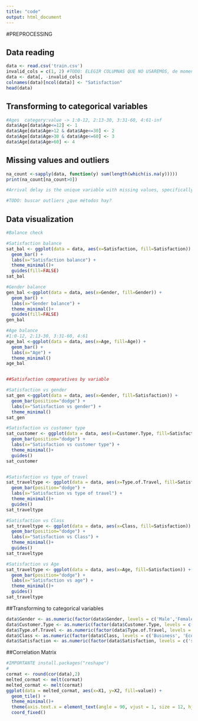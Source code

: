 ---
title: "code"
output: html_document
---

#PREPROCESSING

## Data reading

```{r}
data <- read.csv('train.csv')
invalid_cols = c(1, 2) #TODO: ELEGIR COLUMNAS QUE NO USAREMOS, de momento 1 y 2
data <- data[, -invalid_cols]
colnames(data)[ncol(data)] <- "Satisfaction"
head(data)
```

## Transforming to categorical variables

```{r}
#Ages  category:value -> 1:0-12, 2:13-30, 3:31-60, 4:61-inf
data$Age[data$Age<=12] <- 1
data$Age[data$Age>12 & data$Age<=30] <- 2 
data$Age[data$Age>30 & data$Age<=60] <- 3 
data$Age[data$Age>60] <- 4 

```


## Missing values and outliers

```{r}
na_count <-sapply(data, function(y) sum(length(which(is.na(y)))))
print(na_count[na_count>0])

#Arrival delay is the unique variable with missing values, specifically 310.   #TODO: ¿BORRAMOS LA VARIABLE?

#TODO: buscar outliers ¿que métodos hay?
```

## Data visualization


```{r}
#Balance check

#Satisfaction balance
sat_bal <- ggplot(data = data, aes(x=Satisfaction, fill=Satisfaction)) + 
  geom_bar() + 
  labs(x="Satisfaction balance") +
  theme_minimal()+
  guides(fill=FALSE)
sat_bal

#Gender balance
gen_bal <-ggplot(data = data, aes(x=Gender, fill=Gender)) + 
  geom_bar() + 
  labs(x="Gender balance") +
  theme_minimal()+
  guides(fill=FALSE)
gen_bal

#Age balance
#1:0-12, 2:13-30, 3:31-60, 4:61
age_bal <-ggplot(data = data, aes(x=Age, fill=Age)) + 
  geom_bar() + 
  labs(x="Age") +
  theme_minimal()
age_bal


##Satisfaction comparatives by variable

#Satisfaction vs gender
sat_gen <-ggplot(data = data, aes(x=Gender, fill=Satisfaction)) + 
  geom_bar(position="dodge") + 
  labs(x="Satisfaction vs gender") +
  theme_minimal()
sat_gen

#Satisfaction vs customer type
sat_customer <- ggplot(data = data, aes(x=Customer.Type, fill=Satisfaction)) + 
  geom_bar(position="dodge") + 
  labs(x="Satisfaction vs customer type") +
  theme_minimal()+
  guides()
sat_customer


#Satisfaction vs type of travel
sat_traveltype <- ggplot(data = data, aes(x=Type.of.Travel, fill=Satisfaction)) + 
  geom_bar(position="dodge") + 
  labs(x="Satisfaction vs type of travel") +
  theme_minimal()+
  guides()
sat_traveltype

#Satisfaction vs Class
sat_traveltype <- ggplot(data = data, aes(x=Class, fill=Satisfaction)) + 
  geom_bar(position="dodge") + 
  labs(x="Satisfaction vs Class") +
  theme_minimal()+
  guides()
sat_traveltype

#Satisfaction vs Age
sat_traveltype <- ggplot(data = data, aes(x=Age, fill=Satisfaction)) + 
  geom_bar(position="dodge") + 
  labs(x="Satisfaction vs age") +
  theme_minimal()+
  guides()
sat_traveltype
```


##Transforming to categorical variables
```{r}
data$Gender <- as.numeric(factor(data$Gender, levels = c('Male','Female')))
data$Customer.Type <- as.numeric(factor(data$Customer.Type, levels = c('Loyal Customer','disloyal Customer')))
data$Type.of.Travel <- as.numeric(factor(data$Type.of.Travel, levels = c('Business travel','Personal Travel')))
data$Class <- as.numeric(factor(data$Class, levels = c('Business', 'Eco', 'Eco Plus')))
data$Satisfaction <- as.numeric(factor(data$Satisfaction, levels = c('satisfied', 'neutral or dissatisfied')))

```

##Correlation Matrix
```{r}
#IMPORTANTE install.packages("reshape")
#
cormat <- round(cor(data),2)
melted_cormat <- melt(cormat)
melted_cormat <- melt(cormat)
ggplot(data = melted_cormat, aes(x=X1, y=X2, fill=value)) + 
  geom_tile() +
  theme_minimal()+
  theme(axis.text.x = element_text(angle = 90, vjust = 1, size = 12, hjust = 1))
  coord_fixed()

```




















